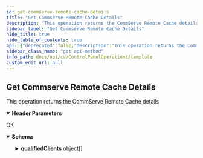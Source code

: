 ```yaml
---
id: get-commserve-remote-cache-details
title: "Get Commserve Remote Cache Details"
description: "This operation returns the CommServe Remote Cache details"
sidebar_label: "Get Commserve Remote Cache Details"
hide_title: true
hide_table_of_contents: true
api: {"deprecated":false,"description":"This operation returns the CommServe Remote Cache details","operationId":"Get Commserve Remote Cache Details","parameters":[{"description":"","in":"header","name":"Authtoken","required":true,"schema":{"example":"{{TOKEN}}","type":"string"}}],"tags":["Control Panel Operations"],"responses":{"200":{"description":"OK","content":{"application/json":{"schema":{"type":"object","properties":{"qualifiedClients":{"type":"array","items":{"type":"object","properties":{"defaultShare":{"type":"string"},"cachePath":{"type":"string"},"clientName":{"type":"object","properties":{"name":{"type":"string"},"id":{"type":"integer"}}}}}}},"x-examples":{"Example 1":{"qualifiedClients":[{"defaultShare":"\\\\YashDutch.test.cv.com/SoftwareShare","cachePath":"C:/Program Files/Commvault/ContentStore/SoftwareCache","clientName":{"name":"yashdutch","id":18}},{"defaultShare":"\\\\hulu.test.com/SoftwareShare","cachePath":"C:/Program Files/Commvault/ContentStore/SoftwareCache","clientName":{"name":"hulu","id":181}},{"defaultShare":"\\\\CVDV3N287A.test.cv.com/SoftwareShare","cachePath":"C:/Program Files/Commvault/ContentStore/SoftwareCache","clientName":{"name":"cvdv3n287a","id":807}},{"defaultShare":"\\\\CVDV3N285A.test.cv.com/SoftwareShare","cachePath":"C:/Program Files/Commvault/ContentStore/SoftwareCache","clientName":{"name":"cvdv3n285a","id":808}},{"defaultShare":"\\\\CVDV3N288.test.cv.com/SoftwareShare","cachePath":"C:/Program Files/Commvault/ContentStore1/SoftwareCache","clientName":{"name":"cvdv3n288","id":1430}},{"defaultShare":"\\\\172.19.100.76/SoftwareShare","cachePath":"/opt/commvault/SoftwareCache","clientName":{"name":"mac105","id":1708}}]}}},"examples":{"Example 1":{"value":{"qualifiedClients":[{"defaultShare":"\\\\YashDutch.test.cv.com/SoftwareShare","cachePath":"C:/Program Files/Commvault/ContentStore/SoftwareCache","clientName":{"name":"yashdutch","id":18}},{"defaultShare":"\\\\hulu.test.com/SoftwareShare","cachePath":"C:/Program Files/Commvault/ContentStore/SoftwareCache","clientName":{"name":"hulu","id":181}},{"defaultShare":"\\\\CVDV3N287A.test.cv.com/SoftwareShare","cachePath":"C:/Program Files/Commvault/ContentStore/SoftwareCache","clientName":{"name":"cvdv3n287a","id":807}},{"defaultShare":"\\\\CVDV3N285A.test.cv.com/SoftwareShare","cachePath":"C:/Program Files/Commvault/ContentStore/SoftwareCache","clientName":{"name":"cvdv3n285a","id":808}},{"defaultShare":"\\\\CVDV3N288.test.cv.com/SoftwareShare","cachePath":"C:/Program Files/Commvault/ContentStore1/SoftwareCache","clientName":{"name":"cvdv3n288","id":1430}},{"defaultShare":"\\\\172.19.100.76/SoftwareShare","cachePath":"/opt/commvault/SoftwareCache","clientName":{"name":"mac105","id":1708}}]}}}}}}},"method":"get","path":"/CommServ/AddRemoveSoftware/RemoteSoftwareCache","servers":[{"url":"http://{hostname}/webconsole/api","variables":{"hostname":{"default":"localhost","description":"Webconsole"}}}],"info":{"title":"Template","contact":{},"version":"1.0","description":"Template"},"postman":{"name":"Get Commserve Remote Cache Details","description":{"content":"This operation returns the CommServe Remote Cache details","type":"text/plain"},"url":{"path":["CommServ","AddRemoveSoftware","RemoteSoftwareCache"],"host":["{{baseUrl}}"],"query":[],"variable":[]},"header":[{"disabled":false,"description":{"content":"(Required) ","type":"text/plain"},"key":"Authtoken","value":""},{"key":"Accept","value":"application/json"}],"method":"GET"}}
sidebar_class_name: "get api-method"
info_path: docs/api/cv/ControlPanelOperations/template
custom_edit_url: null
---
```



## Get Commserve Remote Cache Details



This operation returns the CommServe Remote Cache details

<details style={{"marginBottom":"1rem"}} data-collapsed={false} open={true}><summary style={{}}><strong>Header Parameters</strong></summary><div><ul><ParamsItem className={"paramsItem"} param={{"description":"","in":"header","name":"Authtoken","required":true,"schema":{"example":"{{TOKEN}}","type":"string"}}}></ParamsItem></ul></div></details><div><ApiTabs><TabItem label={"200"} value={"200"}><div>

OK

</div><div><MimeTabs schemaType={"response"}><TabItem label={"application/json"} value={"application/json"}><SchemaTabs><TabItem label={"Schema"} value={"Schema"}><details style={{}} data-collapsed={false} open={true}><summary style={{"textAlign":"left"}}><strong>Schema</strong></summary><div style={{"textAlign":"left","marginLeft":"1rem"}}></div><ul style={{"marginLeft":"1rem"}}><SchemaItem collapsible={true} className={"schemaItem"}><details style={{}}><summary style={{}}><strong>qualifiedClients</strong><span style={{"opacity":"0.6"}}> object[]</span></summary><div style={{"marginLeft":"1rem"}}><SchemaItem collapsible={false} name={"defaultShare"} required={false} deprecated={undefined} schemaDescription={undefined} schemaName={"string"} qualifierMessage={undefined} defaultValue={undefined}></SchemaItem><SchemaItem collapsible={false} name={"cachePath"} required={false} deprecated={undefined} schemaDescription={undefined} schemaName={"string"} qualifierMessage={undefined} defaultValue={undefined}></SchemaItem><SchemaItem collapsible={true} className={"schemaItem"}><details style={{}}><summary style={{}}><strong>clientName</strong><span style={{"opacity":"0.6"}}> object</span></summary><div style={{"marginLeft":"1rem"}}><SchemaItem collapsible={false} name={"name"} required={false} deprecated={undefined} schemaDescription={undefined} schemaName={"string"} qualifierMessage={undefined} defaultValue={undefined}></SchemaItem><SchemaItem collapsible={false} name={"id"} required={false} deprecated={undefined} schemaDescription={undefined} schemaName={"integer"} qualifierMessage={undefined} defaultValue={undefined}></SchemaItem></div></details></SchemaItem></div></details></SchemaItem></ul></details></TabItem><TabItem label={"Example (from schema)"} value={"Example (from schema)"}><ResponseSamples responseExample={"{\n  \"qualifiedClients\": [\n    {\n      \"defaultShare\": \"string\",\n      \"cachePath\": \"string\",\n      \"clientName\": {\n        \"name\": \"string\",\n        \"id\": 0\n      }\n    }\n  ]\n}"} language={"json"}></ResponseSamples></TabItem><TabItem label={" Example 1"} value={" Example 1"}><ResponseSamples responseExample={"{\n  \"qualifiedClients\": [\n    {\n      \"defaultShare\": \"\\\\\\\\YashDutch.test.cv.com/SoftwareShare\",\n      \"cachePath\": \"C:/Program Files/Commvault/ContentStore/SoftwareCache\",\n      \"clientName\": {\n        \"name\": \"yashdutch\",\n        \"id\": 18\n      }\n    },\n    {\n      \"defaultShare\": \"\\\\\\\\hulu.test.com/SoftwareShare\",\n      \"cachePath\": \"C:/Program Files/Commvault/ContentStore/SoftwareCache\",\n      \"clientName\": {\n        \"name\": \"hulu\",\n        \"id\": 181\n      }\n    },\n    {\n      \"defaultShare\": \"\\\\\\\\CVDV3N287A.test.cv.com/SoftwareShare\",\n      \"cachePath\": \"C:/Program Files/Commvault/ContentStore/SoftwareCache\",\n      \"clientName\": {\n        \"name\": \"cvdv3n287a\",\n        \"id\": 807\n      }\n    },\n    {\n      \"defaultShare\": \"\\\\\\\\CVDV3N285A.test.cv.com/SoftwareShare\",\n      \"cachePath\": \"C:/Program Files/Commvault/ContentStore/SoftwareCache\",\n      \"clientName\": {\n        \"name\": \"cvdv3n285a\",\n        \"id\": 808\n      }\n    },\n    {\n      \"defaultShare\": \"\\\\\\\\CVDV3N288.test.cv.com/SoftwareShare\",\n      \"cachePath\": \"C:/Program Files/Commvault/ContentStore1/SoftwareCache\",\n      \"clientName\": {\n        \"name\": \"cvdv3n288\",\n        \"id\": 1430\n      }\n    },\n    {\n      \"defaultShare\": \"\\\\\\\\172.19.100.76/SoftwareShare\",\n      \"cachePath\": \"/opt/commvault/SoftwareCache\",\n      \"clientName\": {\n        \"name\": \"mac105\",\n        \"id\": 1708\n      }\n    }\n  ]\n}"} language={"json"}></ResponseSamples></TabItem></SchemaTabs></TabItem></MimeTabs></div></TabItem></ApiTabs></div>
      